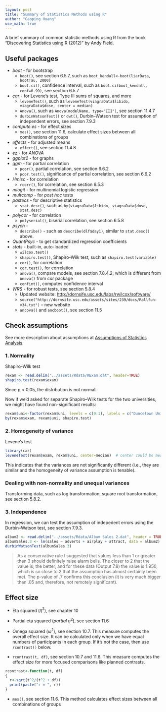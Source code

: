 ---
layout: post
title: "Summary of Statistics Methods using R"
author: "Gaoping Huang"
use_math: true
---


A brief summary of common statistic methods using R from the book "Discovering Statistics using R (2012)" by Andy Field.


## Useful packages
* *boot* - for bootstrap
    * `boot()`, see section 6.5.7, such as `boot_kendall<-boot(liarData, bootTau, 2000)`
    * `boot.ci()`, confidence interval, such as `boot.ci(boot_kendall, conf=0.99)`, see section 6.5.7
* *car* - for Levene's test, Type III sums of squares, and more
    * `leveneTest()`, such as `leveneTest(viagraData$libido, viagraData$dose, center = median)`
    * `Anova()`, such as `Anova(modelName, type="III")`, see section 11.4.7
    * `durbinWatsonTest()` or `dwt()`, Durbin–Watson test for assumption of independent errors, see section 7.9.3
* *compute.es* - for effect sizes
    * `mes()`, see section 11.6, calculate effect sizes between all combinations of groups
* *effects* - for adjusted means
    * `effect()`, see section 11.4.8
* *ez* - for *ANOVA*
* *ggplot2* - for graphs
* *ggm* - for partial correlation
    * `pcor()`, partial correlation, see section 6.6.2
    * `pcor.test()`, significance of partial correlation, see section 6.6.2
* *Hmisc* - for correlation
    * `rcorr()`, for correlation, see section 6.5.3
* *mlogit* - for multinomial logistic regression
* *multcomp* - for *post hoc* tests
* *pastecs* - for descriptive statistics
    * `stat.desc()`, such as `by(viagraData$libido, viagraData$dose, stat.desc)`
* *polycor* - for correlation
    * `polyserial()`, biserial correlation, see section 6.5.8
* *psych* -
    * `describe()` - such as `describe(dlf$day1)`, similar to `stat.desc()` above.
* *QuantPsyc* - to get standardized regression coefficients
* *stats* - built-in, auto-loaded
    * `wilcox.test()`
    * `shapiro.test()`, Shapiro-Wilk test, such as `shapiro.test(variable)`
    * `cor()`, for correlation
    * `cor.test()`, for correlation
    * `anova()`, compare models, see section 7.8.4.2; which is different from `Anova()` from *car* package
    * `confint()`, computes confidence interval
* *WRS* - for robust tests, see section 5.8.4
  * Updated website: <http://dornsife.usc.edu/labs/rwilcox/software/>
  * `source("http://dornsife.usc.edu/assets/sites/239/docs/Rallfun-v34.txt")`  -- new website
  * `ancova()` and `ancboot()`, see section 11.5


## Check assumptions
See more description about assumptions at [Assumptions of Statistics Analysis](/2017/11/01/assumptions-of-statistics-methods).

### 1. Normality
Shapiro-Wilk test
```{r RExam_shapiro_test1}
rexam <- read.delim("../assets/Rdata/RExam.dat", header=TRUE)
shapiro.test(rexam$exam)
```
Since p < 0.05, the distribution is not normal.

Now if we’d asked for separate Shapiro–Wilk tests for the two universities, we might have found non-significant results:
```{r RExam_shapiro_test2}
rexam$uni<-factor(rexam$uni, levels = c(0:1), labels = c("Duncetown University", "Sussex University"))
by(rexam$exam, rexam$uni, shapiro.test)
```

### 2. Homogeneity of variance
Levene's test
```{r RExam_levene_test}
library(car)
leveneTest(rexam$exam, rexam$uni, center=median)  # center could be mean
```
This indicates that the variances are not significantly different (i.e., they are similar and the homogeneity of variance assumption is tenable).

### Dealing with non-normality and unequal variances
Transforming data, such as log transformation, square root transformation, see section 5.8.2.

### 3. Independence
In regression, we can test the assumption of indepedent errors using the Durbin–Watson test, see section 7.9.3.
```{r independence_ex}
album2 <- read.delim("../assets/Rdata/Album Sales 2.dat", header = TRUE)
albumSales.3 <- lm(sales ~ adverts + airplay + attract, data = album2)
durbinWatsonTest(albumSales.3)
```
> As a conservative rule I suggested that values less than 1 or greater than 3 should definitely raise alarm bells. The closer to 2 that the value is, the better, and for these data (Output 7.8) the value is 1.950, which is so close to 2 that the assumption has almost certainly been met. The p-value of .7 confirms this conclusion (it is very much bigger than .05 and, therefore, not remotely significant).



## Effect size

* Eta squared ($\eta^2$), see chapter 10

* Partial eta squared (*partial* $\eta^2$), see section 11.6

* Omega squared ($\omega^2$), see section 10.7.
This measure computes the overall effect size. It can be calculated only when we have equal numbers of participants in each group. If it's not the case, then use `rcontrast()` below.

* `rcontrast(t, df)`, see section 10.7 and 11.6.
This measure computes the effect size for more focused comparisons like planned contrasts.
``` {r rcontrast}
rcontrast<-function(t, df)
{
  r<-sqrt(t^2/(t^2 + df))
  print(paste("r = ", r))
}
```

* `mes()`, see section 11.6.
This method calculates effect sizes between all combinations of groups

